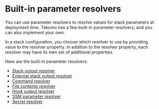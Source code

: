 # Built-in parameter resolvers

You can use parameter resolvers to resolve values for stack parameters at deployment time. Takomo has a few built-in parameter resolvers, and you can also implement your own.

In a stack configuration, you choose which resolver to use by providing value to the resolver property. In addition to the resolver property, each resolver may have its own set of additional properties.

Here are the built-in parameter resolvers:

- [Stack output resolver](stack-output-resolver.md)
- [External stack output resolver](external-stack-output-resolver.md)
- [Command resolver](command-resolver.md)
- [File contents resolver](file-contents-resolver.md)
- [Hook output resolver](hook-output-resolver.md)
- [SSM parameter resolver](ssm-parameter-resolver.md)
- [Secret resolver](secret-resolver.md)
